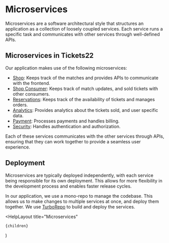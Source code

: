 
# Microservices

Microservices are a software architectural style that structures an application as a collection of loosely coupled
services. Each service runs a specific task and communicates with other services through well-defined APIs.

## Microservices in Tickets22

Our application makes use of the following microservices:

- [Shop](/help/microservices/shop): Keeps track of the matches and provides APIs to communicate with the frontend.
- [Shop Consumer](/help/microservices/shop-consumer): Keeps track of match updates, and sold tickets with other consumers.
- [Reservations](/help/microservices/reservations): Keeps track of the availability of tickets and manages orders.
- [Analytics](/help/microservices/analytics): Provides analytics about the tickets sold, and user specific data.
- [Payment](/help/microservices/payments): Processes payments and handles billing.
- [Security](/help/microservices/security): Handles authentication and authorization.

Each of these services communicates with the other services through APIs, ensuring that they can work together to
provide a seamless user experience.

## Deployment

Microservices are typically deployed independently, with each service being responsible for its own deployment.
This allows for more flexibility in the development process and enables faster release cycles.

In our application, we use a mono-repo to manage the codebase. This allows us to make changes to multiple services
at once, and deploy them together. We use [TurboRepo](https://turborepo.com) to build and deploy the services.


  <HelpLayout
    title="Microservices"
  >
    {children}
  </HelpLayout>
)